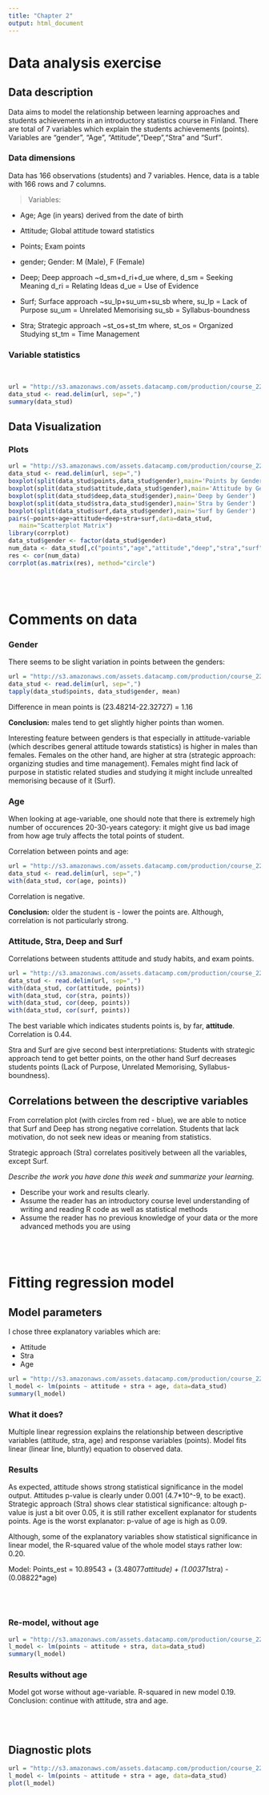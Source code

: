 ```yaml
---
title: "Chapter 2"
output: html_document
---
```


# Data analysis exercise
## Data description

Data aims to model the relationship between learning approaches and students achievements in an introductory statistics course in Finland. There are total of 7 variables which explain the students achievements (points). Variables are "gender", "Age", "Attitude","Deep","Stra" and "Surf".

### Data dimensions

Data has 166 observations (students) and 7 variables. Hence, data is a table with 166 rows and 7 columns.

>Variables:

- Age;      Age (in years) derived from the date of birth

- Attitude; Global attitude toward statistics

- Points;   Exam points

- gender;   Gender: M (Male), F (Female)

- Deep;     Deep approach             ~d_sm+d_ri+d_ue where, 
                                      d_sm = Seeking Meaning
                                      d_ri = Relating Ideas
                                      d_ue = Use of Evidence
                                     
- Surf;     Surface approach          ~su_lp+su_um+su_sb where,
                                      su_lp = Lack of Purpose
                                      su_um = Unrelated Memorising
                                      su_sb = Syllabus-boundness

- Stra;     Strategic approach        ~st_os+st_tm where,
                                      st_os = Organized Studying
                                      st_tm = Time Management



### Variable statistics
<br>

```r
url = "http://s3.amazonaws.com/assets.datacamp.com/production/course_2218/datasets/learning2014.txt"
data_stud <- read.delim(url, sep=",")
summary(data_stud)
```

## Data Visualization
### Plots
```r
url = "http://s3.amazonaws.com/assets.datacamp.com/production/course_2218/datasets/learning2014.txt"
data_stud <- read.delim(url, sep=",")
boxplot(split(data_stud$points,data_stud$gender),main='Points by Gender')
boxplot(split(data_stud$attitude,data_stud$gender),main='Attitude by Gender')
boxplot(split(data_stud$deep,data_stud$gender),main='Deep by Gender')
boxplot(split(data_stud$stra,data_stud$gender),main='Stra by Gender')
boxplot(split(data_stud$surf,data_stud$gender),main='Surf by Gender')
pairs(~points+age+attitude+deep+stra+surf,data=data_stud, 
   main="Scatterplot Matrix")
library(corrplot)
data_stud$gender <- factor(data_stud$gender)
num_data <- data_stud[,c("points","age","attitude","deep","stra","surf")]
res <- cor(num_data)
corrplot(as.matrix(res), method="circle")
```

<br>
<br>

# Comments on data

### Gender
There seems to be slight variation in points between the genders:
```r
url = "http://s3.amazonaws.com/assets.datacamp.com/production/course_2218/datasets/learning2014.txt"
data_stud <- read.delim(url, sep=",")
tapply(data_stud$points, data_stud$gender, mean)
```
Difference in mean points is (23.48214-22.32727) = 1.16

**Conclusion:** males tend to get slightly higher points than women.

Interesting feature between genders is that especially in attitude-variable (which describes general attitude towards statistics) is higher in males than females. Females on the other hand, are higher at stra (strategic approach: organizing studies and time management). Females might find lack of purpose in statistic related studies and studying it might include unrealted memorising because of it (Surf). 


### Age

When looking at age-variable, one should note that there is extremely high number of occurences 20-30-years category: it might give us bad image from how age truly affects the total points of student.

Correlation between points and age:

```r
url = "http://s3.amazonaws.com/assets.datacamp.com/production/course_2218/datasets/learning2014.txt"
data_stud <- read.delim(url, sep=",")
with(data_stud, cor(age, points))
```

Correlation is negative.

**Conclusion:** older the student is - lower the points are. Although, correlation is not particularly strong.

### Attitude, Stra, Deep and Surf

Correlations between students attitude and study habits, and exam points.

```r
url = "http://s3.amazonaws.com/assets.datacamp.com/production/course_2218/datasets/learning2014.txt"
data_stud <- read.delim(url, sep=",")
with(data_stud, cor(attitude, points))
with(data_stud, cor(stra, points))
with(data_stud, cor(deep, points))
with(data_stud, cor(surf, points))
```

The best variable which indicates students points is, by far, **attitude**. Correlation is 0.44.

Stra and Surf are give second best interpretiations: Students with strategic approach tend to get better points, on the other hand Surf decreases students points (Lack of Purpose, Unrelated Memorising, Syllabus-boundness).


## Correlations between the descriptive variables

From correlation plot (with circles from red - blue), we are able to notice that Surf and Deep has strong negative correlation. Students that lack motivation, do not seek new ideas or meaning from statistics.

Strategic approach (Stra) correlates positively between all the variables, except Surf. 


*Describe the work you have done this week and summarize your learning.*



- Describe your work and results clearly. 
- Assume the reader has an introductory course level understanding of writing and reading R code as well as statistical methods
- Assume the reader has no previous knowledge of your data or the more advanced methods you are using 

<br>
<br>

# Fitting regression model

## Model parameters

I chose three explanatory variables which are:

- Attitude
- Stra
- Age

```r
url = "http://s3.amazonaws.com/assets.datacamp.com/production/course_2218/datasets/learning2014.txt"
l_model <- lm(points ~ attitude + stra + age, data=data_stud)
summary(l_model)

```

### What it does?

Multiple linear regression explains the relationship between descriptive variables (attitude, stra, age) and response variables (points). Model fits linear (linear line, bluntly) equation to observed data.

### Results

As expected, attitude shows strong statistical significance in the model output. Attitudes p-value is clearly under 0.001 (4.7*10^-9, to be exact). Strategic approach (Stra) shows clear statistical significance: altough p-value is just a bit over 0.05, it is still rather excellent explanator for students points. Age is the worst explanator: p-value of age is high as 0.09.

Although, some of the explanatory variables show statistical significance in linear model, the R-squared value of the whole model stays rather low: 0.20.

Model: 
Points_est = 10.89543 + (3.48077*attitude) +  (1.00371*stra) - (0.08822*age)

<br>
<br>

### Re-model, without age

```r
url = "http://s3.amazonaws.com/assets.datacamp.com/production/course_2218/datasets/learning2014.txt"
l_model <- lm(points ~ attitude + stra, data=data_stud)
summary(l_model)

```

### Results without age

Model got worse without age-variable. R-squared in new model 0.19.
Conclusion: continue with attitude, stra and age.

<br>
<br>

## Diagnostic plots

```r
url = "http://s3.amazonaws.com/assets.datacamp.com/production/course_2218/datasets/learning2014.txt"
l_model <- lm(points ~ attitude + stra + age, data=data_stud)
plot(l_model)

```



